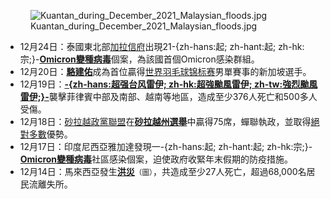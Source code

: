 <div id='column-itn' class='knoblock {{{class|}}}'>
[[File:Kuantan_during_December_2021_Malaysian_floods.jpg|right]]
*12月24日：泰國東北部[[加拉信府|加拉信府]]出現21-{zh-hans:起; zh-hant:起; zh-hk:宗;}-'''[[嚴重急性呼吸綜合症冠狀病毒2型Omicron變異株|Omicron變種病毒]]'''個案，為該國首個Omicron感染群組。
*12月20日：'''[[駱建佑|駱建佑]]'''成為首位贏得[[世界羽毛球锦标赛|世界羽毛球锦标赛]]男單賽事的新加坡選手。
*12月19日：'''[[颱風雷伊_(2021年)|-{zh-hans:超强台风雷伊; zh-hk:超強颱風雷伊; zh-tw:強烈颱風雷伊;}-]]'''襲擊菲律賓中部及南部、越南等地區，造成至少376人死亡和500多人受傷。
*12月18日：[[砂拉越政黨聯盟|砂拉越政黨聯盟]]在'''[[2021年砂拉越州選舉|砂拉越州選舉]]'''中贏得75席，蟬聯執政，並取得[[絕對多數|絕對多數]]優勢。
*12月17日：印度尼西亞雅加達發現一-{zh-hans:起; zh-hant:起; zh-hk:宗;}-'''[[嚴重急性呼吸綜合症冠狀病毒2型Omicron變異株|Omicron變種病毒]]'''社區感染個案，迫使政府收緊年末假期的防疫措施。
*12月14日：馬來西亞發生'''[[2021年12月馬來西亞洪水|洪災]]'''<small>（圖）</small>，共造成至少27人死亡，超過68,000名居民流離失所。
</div>
<!--<div id="column-feature-more">{{#ifeq: {{PAGENAME}} | 首页 | {{*mp}} |  }}<span class="column-feature-more-header">[[{{CURRENTYEAR}}年{{CURRENTMONTHNAME}}逝世人物列表|'''最近逝世''']]</span>：[[哈維·貝內特|哈維·貝內特]] － [[安東尼·梅森|安東尼·梅森]]</div>-->